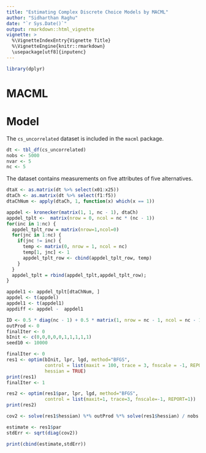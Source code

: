 ```yaml
---
title: "Estimating Complex Discrete Choice Models by MACML"
author: "Sidharthan Raghu"
date: "`r Sys.Date()`"
output: rmarkdown::html_vignette
vignette: >
  %\VignetteIndexEntry{Vignette Title}
  %\VignetteEngine{knitr::rmarkdown}
  \usepackage[utf8]{inputenc}
---
```

```r
library(dplyr)

```

# MACML


# Model

The `cs_uncorrelated` dataset is included in the `macml` package. 

```r
dt <- tbl_df(cs_uncorrelated)
nobs <- 5000
nvar <- 5 
nc <- 5		
```

The dataset contains measurements on five attributes of five alternatives.

```r
dtaX <- as.matrix(dt %>% select(x01:x25))
dtaCh <- as.matrix(dt %>% select(f1:f5))
dtaChNum <- apply(dtaCh, 1, function(x) which(x == 1))
```


```r
appdel <- kronecker(matrix(1, 1, nc - 1), dtaCh)
appdel_tplt <-  matrix(nrow = 0, ncol = nc * (nc - 1))
for(inc in 1:nc) {
  appdel_tplt_row = matrix(nrow=1,ncol=0)
  for(jnc in 1:nc) {
    if(jnc != inc) {
      temp <- matrix(0, nrow = 1, ncol = nc)
      temp[1, jnc] <- 1
      appdel_tplt_row <- cbind(appdel_tplt_row, temp)
    }
  }
  appdel_tplt = rbind(appdel_tplt,appdel_tplt_row);
}

appdel1 <- appdel_tplt[dtaChNum, ]
appdel <- t(appdel)
appdel1 <- t(appdel1)
appdiff <- appdel -  appdel1
```  

```r
ID <- 0.5 * diag(nc - 1) + 0.5 * matrix(1, nrow = nc - 1, ncol = nc - 1)
outProd <- 0  
finalIter <- 0
bInit <- c(0,0,0,0,0,1,1,1,1,1)
seed10 <- 10000
```

```r
finalIter <- 0 
res1 <- optim(bInit, lpr, lgd, method="BFGS", 
              control = list(maxit = 100, trace = 3, fnscale = -1, REPORT = 1),
              hessian = TRUE)
print(res1)
finalIter <- 1
```

```r
res2 <- optim(res1$par, lpr, lgd, method="BFGS", 
              control = list(maxit=1, trace=3, fnscale=-1, REPORT=1))
print(res2)
```

```r
cov2 <- solve(res1$hessian) %*% outProd %*% solve(res1$hessian) / nobs / nobs

estimate <- res1$par
stdErr <- sqrt(diag(cov2))

print(cbind(estimate,stdErr))
```


